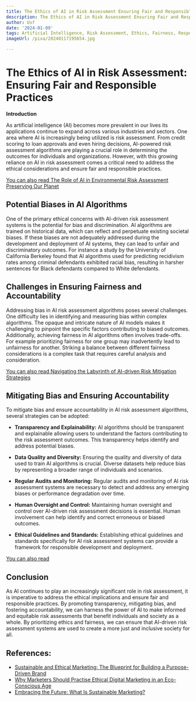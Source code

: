 ```yaml
---
title: The Ethics of AI in Risk Assessment Ensuring Fair and Responsible Practices
description: The Ethics of AI in Risk Assessment Ensuring Fair and Responsible Practices
author: Usf
date: '2024-01-09'
tags: Artificial Intelligence, Risk Assessment, Ethics, Fairness, Responsibility
imageUrl: /pixa/20240117195654.jpg

---
```

# The  Ethics of AI in  Risk Assessment: Ensuring Fair and Responsible Practices

**Introduction**

As artificial intelligence  (AI) becomes more prevalent in our lives its applications  continue to expand across various industries and sectors. One area where AI is increasingly  being utilized is risk assessment. From credit scoring to loan approvals and even hiring decisions, AI-powered risk assessment algorithms are playing  a crucial  role in determining the outcomes for individuals and organizations. However, with this growing reliance on AI in  risk assessment comes a critical need  to address the ethical  considerations and ensure fair and responsible practices.

[You can also read The Role  of  AI  in Environmental Risk Assessment Preserving Our Planet](The%20Role%20of%20AI%20in%20Environmental%20Risk%20Assessment%20Preserving%20Our%20Planet)


## **Potential Biases in AI Algorithms**

One of the primary ethical concerns with AI-driven risk assessment systems is the potential for  bias and discrimination. AI algorithms are trained on historical data, which can  reflect and perpetuate existing societal biases. If these biases are not adequately  addressed during the development and deployment of AI systems, they  can lead to unfair and discriminatory outcomes. For instance a study by the University of California  Berkeley found that AI algorithms used for predicting recidivism  rates among criminal  defendants exhibited racial bias, resulting in harsher sentences for Black defendants compared to White defendants.

## **Challenges  in Ensuring Fairness and Accountability**

Addressing bias in AI risk assessment algorithms poses several challenges. One difficulty lies in  identifying and measuring bias  within complex algorithms. The opaque and intricate nature of AI models makes it challenging to pinpoint the specific factors contributing to biased outcomes. Additionally, achieving fairness in AI algorithms often involves trade-offs. For example prioritizing fairness for one group may inadvertently lead to unfairness  for another. Striking a balance between different fairness considerations is a complex task  that requires careful analysis and consideration.

[You can also read Navigating the Labyrinth of AI-driven Risk Mitigation Strategies](Navigating%20the%20Labyrinth%20of%20AI-driven%20Risk%20Mitigation%20Strategies)


## **Mitigating Bias and Ensuring Accountability**

To  mitigate bias  and ensure accountability in AI risk  assessment  algorithms, several strategies can  be adopted:

- **Transparency and Explainability:** AI algorithms should be transparent and explainable  allowing users to understand the factors contributing to the risk assessment outcomes. This transparency helps  identify  and address potential  biases.

- **Data Quality and Diversity:** Ensuring the quality  and diversity of data used to train AI algorithms is crucial. Diverse datasets help reduce bias by representing a broader range  of individuals and scenarios.

- **Regular Audits and Monitoring:** Regular audits and monitoring  of AI risk assessment systems are necessary to detect and address  any emerging biases or  performance degradation over time.

- **Human Oversight and Control:** Maintaining human oversight and control  over AI-driven risk assessment decisions is essential. Human involvement can help identify and correct erroneous or biased  outcomes.

- **Ethical Guidelines and Standards:** Establishing ethical guidelines and standards specifically  for AI risk assessment systems can provide a  framework  for responsible development and deployment.

[You can  also  read ]()


## **Conclusion**

As AI continues to play an increasingly significant role in risk assessment, it is imperative to address the ethical implications and ensure fair and responsible practices. By  promoting transparency, mitigating  bias, and  fostering accountability, we  can harness the power  of AI to make  informed and equitable  risk assessments that benefit individuals and society as a whole.  By prioritizing ethics and fairness, we can ensure that AI-driven risk assessment systems are used to create a more just and inclusive society for all.

## References:
- [Sustainable and Ethical Marketing: The Blueprint for Building a Purpose-Driven Brand](https://www.linkedin.com/pulse/sustainable-ethical-marketing-blueprint-building-purpose-driven-pniuf?trk=public_post)
- [Why Marketers Should Practise Ethical Digital Marketing in an Eco-Conscious Age](https://2stallions.com/blog/why-marketers-should-practise-ethical-digital-marketing-in-an-eco-conscious-age/)
- [Embracing the Future: What Is Sustainable Marketing?](https://www.sustainablebusinesstoolkit.com/what-is-sustainable-marketing/)
